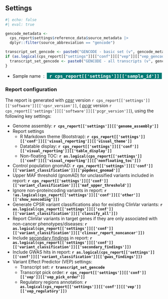## Settings

```r
#| echo: false
#| eval: true

gencode_metadata <- 
  cps_report$settings$reference_data$source_metadata |>
  dplyr::filter(source_abbreviation == "gencode")

transcript_set_gencode <- paste0("GENCODE - basic set (v", gencode_metadata$source_version, ")")
if (as.logical(cps_report[["settings"]][["conf"]][["vep"]][["vep_gencode_basic"]]) == F) {
  transcript_set_gencode <- paste0("GENCODE - all transcripts (v", gencode_metadata$source_version, ")")
}
```

* Sample name &nbsp;:&nbsp; <span style="background-color:#007a74; font-size:1.2em; color:white"><b>&nbsp;&nbsp;`r cps_report[['settings']][['sample_id']]`&nbsp;&nbsp;</b></span>
<br>

### Report configuration 

The report is generated with _[cpsr](https://github.com/sigven/cpsr)_ version `r cps_report[['settings']][['software']][['cpsr_version']]`, ( _[pcgr](https://github.com/sigven/pcgr)_ version `r cps_report[['settings']][['software']][['pcgr_version']]`), using the following key settings:

* Genome assembly: __`r cps_report[['settings']][['genome_assembly']]`__
* Report settings
  * R Markdown theme (Bootstrap): __`r cps_report[['settings']][['conf']][['visual_reporting']][['visual_theme']]`__
  * Datatable display: __`r cps_report[['settings']][['conf']][['visual_reporting']][['table_display']]`__
  * Non-floating TOC: __`r as.logical(cps_report[['settings']][['conf']][['visual_reporting']][['nonfloating_toc']])`__
* Control population gnomAD: __`r cps_report[['settings']][['conf']][['variant_classification']][['popdesc_gnomad']]`__
* Upper MAF threshold (gnomAD) for unclassified variants included in report:  __`r cps_report[['settings']][['conf']][['variant_classification']][['maf_upper_threshold']]`__
* Ignore non-proteincoding variants in report: __`r !as.logical(cps_report[['settings']][['conf']][['other']][['show_noncoding']])`__
* Generate CPSR variant classifications also for existing ClinVar variants: __`r as.logical(cps_report[['settings']][['conf']][['variant_classification']][['classify_all']])`__
* Report ClinVar variants in target genes if they are only associated with non-cancer phenotypes/diseases: 
__`r as.logical(cps_report[['settings']][['conf']][['variant_classification']][['clinvar_report_noncancer']])`__
* Include [secondary findings](https://www.ncbi.nlm.nih.gov/clinvar/docs/acmg/) in report: __`r as.logical(cps_report[['settings']][['conf']][['variant_classification']][['secondary_findings']])`__
* Include GWAS hits in report: __`r as.logical(cps_report[['settings']][['conf']][['variant_classification']][['gwas_findings']])`__
* Variant Effect Predictor (VEP) settings:
  * Transcript set: __`r transcript_set_gencode`__
  * Transcript pick order: __`r cps_report[['settings']][['conf']][['vep']][['vep_pick_order']]`__
  * Regulatory regions annotation: __`r as.logical(cps_report[['settings']][['conf']][['vep']][['vep_regulatory']])`__
